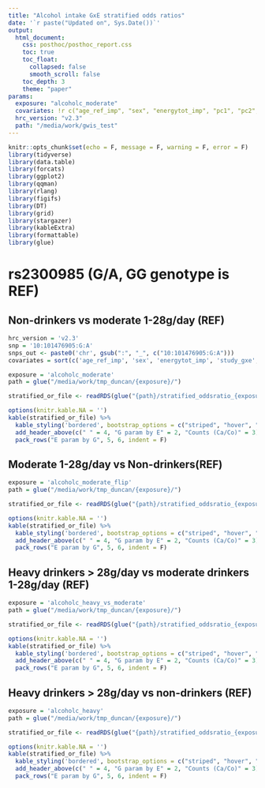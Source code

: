 ```yaml
---
title: "Alcohol intake GxE stratified odds ratios"
date: '`r paste("Updated on", Sys.Date())`'
output: 
  html_document:
    css: posthoc/posthoc_report.css
    toc: true
    toc_float:
      collapsed: false
      smooth_scroll: false
    toc_depth: 3
    theme: "paper"
params:
  exposure: "alcoholc_moderate"
  covariates: !r c("age_ref_imp", "sex", "energytot_imp", "pc1", "pc2", "pc3", "study_gxe")
  hrc_version: "v2.3"
  path: "/media/work/gwis_test"
---
```


  
```r
knitr::opts_chunk$set(echo = F, message = F, warning = F, error = F)
library(tidyverse)
library(data.table)
library(forcats)
library(ggplot2)
library(qqman)
library(rlang)
library(figifs)
library(DT)
library(grid)
library(stargazer)
library(kableExtra)
library(formattable)
library(glue)
```



# rs2300985 (G/A, GG genotype is REF)

## Non-drinkers vs moderate 1-28g/day (REF) 
```r
hrc_version = 'v2.3'
snp = '10:101476905:G:A'
snps_out <- paste0('chr', gsub(":", "_", c("10:101476905:G:A")))
covariates = sort(c('age_ref_imp', 'sex', 'energytot_imp', 'study_gxe', 'pc1', 'pc2', 'pc3'))
```



```r
exposure = 'alcoholc_moderate'
path = glue("/media/work/tmp_duncan/{exposure}/")

stratified_or_file <- readRDS(glue("{path}/stratified_oddsratio_{exposure}_{hrc_version}_{snps_out}_{glue_collapse(sort(covariates), sep = '_')}.rds"))

options(knitr.kable.NA = '')
kable(stratified_or_file) %>%
  kable_styling('bordered', bootstrap_options = c("striped", "hover", "condensed"), full_width = F, position = 'left') %>%
  add_header_above(c(" " = 4, "G param by E" = 2, "Counts (Ca/Co)" = 3)) %>%
  pack_rows("E param by G", 5, 6, indent = F)

```


## Moderate 1-28g/day vs  Non-drinkers(REF) 

```r
exposure = 'alcoholc_moderate_flip'
path = glue("/media/work/tmp_duncan/{exposure}/")

stratified_or_file <- readRDS(glue("{path}/stratified_oddsratio_{exposure}_{hrc_version}_{snps_out}_{glue_collapse(sort(covariates), sep = '_')}.rds"))

options(knitr.kable.NA = '')
kable(stratified_or_file) %>%
  kable_styling('bordered', bootstrap_options = c("striped", "hover", "condensed"), full_width = F, position = 'left') %>%
  add_header_above(c(" " = 4, "G param by E" = 2, "Counts (Ca/Co)" = 3)) %>%
  pack_rows("E param by G", 5, 6, indent = F)

```




## Heavy drinkers > 28g/day vs moderate drinkers 1-28g/day (REF) 

```r
exposure = 'alcoholc_heavy_vs_moderate'
path = glue("/media/work/tmp_duncan/{exposure}/")

stratified_or_file <- readRDS(glue("{path}/stratified_oddsratio_{exposure}_{hrc_version}_{snps_out}_{glue_collapse(sort(covariates), sep = '_')}.rds"))

options(knitr.kable.NA = '')
kable(stratified_or_file) %>%
  kable_styling('bordered', bootstrap_options = c("striped", "hover", "condensed"), full_width = F, position = 'left') %>%
  add_header_above(c(" " = 4, "G param by E" = 2, "Counts (Ca/Co)" = 3)) %>%
  pack_rows("E param by G", 5, 6, indent = F)

```




## Heavy drinkers > 28g/day vs non-drinkers (REF) 

```r
exposure = 'alcoholc_heavy'
path = glue("/media/work/tmp_duncan/{exposure}/")

stratified_or_file <- readRDS(glue("{path}/stratified_oddsratio_{exposure}_{hrc_version}_{snps_out}_{glue_collapse(sort(covariates), sep = '_')}.rds"))

options(knitr.kable.NA = '')
kable(stratified_or_file) %>%
  kable_styling('bordered', bootstrap_options = c("striped", "hover", "condensed"), full_width = F, position = 'left') %>%
  add_header_above(c(" " = 4, "G param by E" = 2, "Counts (Ca/Co)" = 3)) %>%
  pack_rows("E param by G", 5, 6, indent = F)

```



